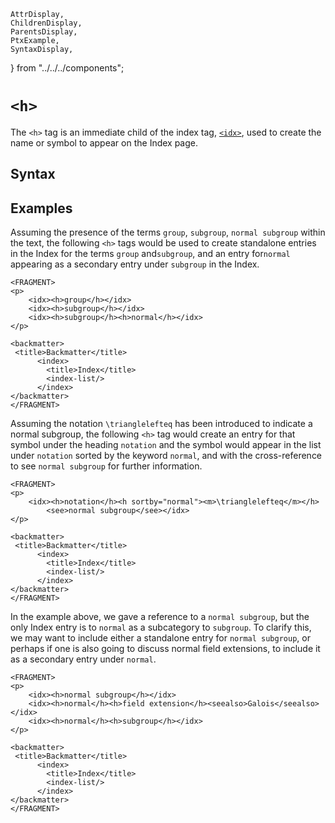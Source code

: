     AttrDisplay,
    ChildrenDisplay,
    ParentsDisplay,
    PtxExample,
    SyntaxDisplay,
} from "../../../components";

# `<h>`

The `<h>` tag is an immediate child of the index tag, [`<idx>`](./idx), used to
create the name or symbol to appear on the Index page.

## Syntax

<SyntaxDisplay name="h" />

## Examples

Assuming the presence of the terms `group`, `subgroup`, `normal subgroup` within
the text, the following `<h>` tags would be used to create standalone entries in
the Index for the terms `group` and`subgroup`, and an entry for`normal`
appearing as a secondary entry under `subgroup` in the Index.

```ptx-example
<FRAGMENT>
<p>
    <idx><h>group</h></idx>
    <idx><h>subgroup</h></idx>
    <idx><h>subgroup</h><h>normal</h></idx>
</p>

<backmatter>
 <title>Backmatter</title>
      <index>
        <title>Index</title>
        <index-list/>
      </index>
</backmatter>
</FRAGMENT>
```

Assuming the notation `\trianglelefteq` has been introduced to indicate a
normal subgroup, the following `<h>` tag would create an entry for that symbol
under the heading `notation` and the symbol would appear in the list under
`notation` sorted by the keyword `normal`, and with the cross-reference to see
`normal subgroup` for further information.

```ptx-example
<FRAGMENT>
<p>
    <idx><h>notation</h><h sortby="normal"><m>\trianglelefteq</m></h>
        <see>normal subgroup</see></idx>
</p>

<backmatter>
 <title>Backmatter</title>
      <index>
        <title>Index</title>
        <index-list/>
      </index>
</backmatter>
</FRAGMENT>
```

In the example above, we gave a reference to a `normal subgroup`, but the only
Index entry is to `normal` as a subcategory to `subgroup`.  To clarify this, we
may want to include either a standalone entry for `normal subgroup`, or perhaps if one is also going to discuss normal field extensions, to
include it as a secondary entry under `normal`.

```ptx-example
<FRAGMENT>
<p>
    <idx><h>normal subgroup</h></idx>
    <idx><h>normal</h><h>field extension</h><seealso>Galois</seealso></idx>
    <idx><h>normal</h><h>subgroup</h></idx>
</p>

<backmatter>
 <title>Backmatter</title>
      <index>
        <title>Index</title>
        <index-list/>
      </index>
</backmatter>
</FRAGMENT>
```
